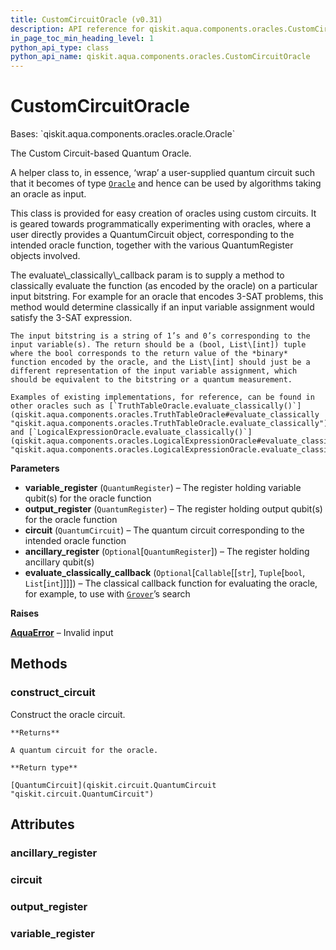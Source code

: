 ```yaml
---
title: CustomCircuitOracle (v0.31)
description: API reference for qiskit.aqua.components.oracles.CustomCircuitOracle in qiskit v0.31
in_page_toc_min_heading_level: 1
python_api_type: class
python_api_name: qiskit.aqua.components.oracles.CustomCircuitOracle
---
```


# CustomCircuitOracle

<Class id="qiskit.aqua.components.oracles.CustomCircuitOracle" isDedicatedPage={true} github="https://github.com/qiskit-community/qiskit-aqua/tree/stable/0.9/qiskit/aqua/components/oracles/custom_circuit_oracle.py" signature="CustomCircuitOracle(variable_register, output_register, circuit, ancillary_register=None, evaluate_classically_callback=None)" modifiers="class">
  Bases: `qiskit.aqua.components.oracles.oracle.Oracle`

  The Custom Circuit-based Quantum Oracle.

  A helper class to, in essence, ‘wrap’ a user-supplied quantum circuit such that it becomes of type [`Oracle`](qiskit.aqua.components.oracles.Oracle "qiskit.aqua.components.oracles.Oracle") and hence can be used by algorithms taking an oracle as input.

  This class is provided for easy creation of oracles using custom circuits. It is geared towards programmatically experimenting with oracles, where a user directly provides a QuantumCircuit object, corresponding to the intended oracle function, together with the various QuantumRegister objects involved.

  <Admonition title="Note" type="note">
    The evaluate\_classically\_callback param is to supply a method to classically evaluate the function (as encoded by the oracle) on a particular input bitstring. For example for an oracle that encodes 3-SAT problems, this method would determine classically if an input variable assignment would satisfy the 3-SAT expression.

    The input bitstring is a string of 1’s and 0’s corresponding to the input variable(s). The return should be a (bool, List\[int]) tuple where the bool corresponds to the return value of the *binary* function encoded by the oracle, and the List\[int] should just be a different representation of the input variable assignment, which should be equivalent to the bitstring or a quantum measurement.

    Examples of existing implementations, for reference, can be found in other oracles such as [`TruthTableOracle.evaluate_classically()`](qiskit.aqua.components.oracles.TruthTableOracle#evaluate_classically "qiskit.aqua.components.oracles.TruthTableOracle.evaluate_classically") and [`LogicalExpressionOracle.evaluate_classically()`](qiskit.aqua.components.oracles.LogicalExpressionOracle#evaluate_classically "qiskit.aqua.components.oracles.LogicalExpressionOracle.evaluate_classically").
  </Admonition>

  **Parameters**

  *   **variable\_register** (`QuantumRegister`) – The register holding variable qubit(s) for the oracle function
  *   **output\_register** (`QuantumRegister`) – The register holding output qubit(s) for the oracle function
  *   **circuit** (`QuantumCircuit`) – The quantum circuit corresponding to the intended oracle function
  *   **ancillary\_register** (`Optional`\[`QuantumRegister`]) – The register holding ancillary qubit(s)
  *   **evaluate\_classically\_callback** (`Optional`\[`Callable`\[\[`str`], `Tuple`\[`bool`, `List`\[`int`]]]]) – The classical callback function for evaluating the oracle, for example, to use with [`Grover`](qiskit.aqua.algorithms.Grover "qiskit.aqua.algorithms.Grover")’s search

  **Raises**

  [**AquaError**](qiskit.aqua.AquaError "qiskit.aqua.AquaError") – Invalid input

  ## Methods

  <span id="qiskit-aqua-components-oracles-customcircuitoracle-construct-circuit" />

  ### construct\_circuit

  <Function id="qiskit.aqua.components.oracles.CustomCircuitOracle.construct_circuit" signature="CustomCircuitOracle.construct_circuit()">
    Construct the oracle circuit.

    **Returns**

    A quantum circuit for the oracle.

    **Return type**

    [QuantumCircuit](qiskit.circuit.QuantumCircuit "qiskit.circuit.QuantumCircuit")
  </Function>

  ## Attributes

  ### ancillary\_register

  <Attribute id="qiskit.aqua.components.oracles.CustomCircuitOracle.ancillary_register" />

  ### circuit

  <Attribute id="qiskit.aqua.components.oracles.CustomCircuitOracle.circuit" />

  ### output\_register

  <Attribute id="qiskit.aqua.components.oracles.CustomCircuitOracle.output_register" />

  ### variable\_register

  <Attribute id="qiskit.aqua.components.oracles.CustomCircuitOracle.variable_register" />
</Class>

